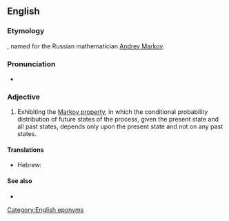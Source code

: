 ==English==

===Etymology===
{{suffix|Markov|ian|lang=en}}, named for the Russian mathematician [[w:Andrey Markov|Andrey Markov]].

===Pronunciation===
* {{a|US}} {{IPA|maɹˈkoʊviən|lang=en}}

===Adjective===
{{en-adj|-}}

# {{label|en|statistics|of a process}} Exhibiting the [[w:Markov property|Markov property]], in which the conditional probability distribution of future states of the process, given the present state and all past states, depends only upon the present state and not on any past states.

====Translations====
{{trans-top|Exhibiting the Markov property}}
* Hebrew: {{t|he|מרקובי|tr=markóvi}}
{{trans-mid}}
{{trans-bottom}}

====See also====
* {{pedia|Markov property}}

[[Category:English eponyms]]